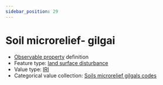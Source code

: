 ```yaml
---
sidebar_position: 29
---
```



# Soil microrelief- gilgai

- [Observable property](/viewers/dawe-vocabs?uri=https://linked.data.gov.au/def/nrm/46dc0c67-027b-4a79-bbf5-d12d39fe01f0) definition
- Feature type: [land surface disturbance](http://linked.data.gov.au/def/tern-cv/7e256d28-e686-4b6a-b64a-ac1b1a8f164d)
- Value type: [IRI](https://w3id.org/tern/ontologies/tern/IRI)
- Categorical value collection: [Soils microrelief gilgals codes](/viewers/dawe-vocabs?uri=https://linked.data.gov.au/def/nrm/ca5e075d-fc73-4953-8564-18e9e15175cb)

<Example protocolModule="plot-soil-description" observableProperty="https://linked.data.gov.au/def/nrm/46dc0c67-027b-4a79-bbf5-d12d39fe01f0" />
